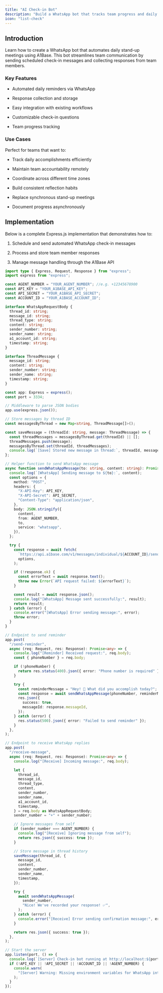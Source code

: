 ```yaml
---
title: "AI Check-in Bot"
description: "Build a WhatsApp bot that tracks team progress and daily accomplishments"
icon: "list-check"
---
```


## Introduction

Learn how to create a WhatsApp bot that automates daily stand-up meetings using A1Base. This bot streamlines team communication by sending scheduled check-in messages and collecting responses from team members.

### Key Features

* Automated daily reminders via WhatsApp

* Response collection and storage

* Easy integration with existing workflows

* Customizable check-in questions

* Team progress tracking

### Use Cases

Perfect for teams that want to:

* Track daily accomplishments efficiently

* Maintain team accountability remotely

* Coordinate across different time zones

* Build consistent reflection habits

* Replace synchronous stand-up meetings

* Document progress asynchronously

## Implementation

Below is a complete Express.js implementation that demonstrates how to:

1. Schedule and send automated WhatsApp check-in messages

2. Process and store team member responses

3. Manage message handling through the A1Base API

```typescript checkin-bot.js
import type { Express, Request, Response } from "express";
import express from "express";

const AGENT_NUMBER = "YOUR_AGENT_NUMBER"; //e.g. +12345678900
const API_KEY = "YOUR_A1BASE_API_KEY";
const API_SECRET = "YOUR_A1BASE_API_SECRET";
const ACCOUNT_ID = "YOUR_A1BASE_ACCOUNT_ID";

interface WhatsAppRequestBody {
  thread_id: string;
  message_id: string;
  thread_type: string;
  content: string;
  sender_number: string;
  sender_name: string;
  a1_account_id: string;
  timestamp: string;
}

interface ThreadMessage {
  message_id: string;
  content: string;
  sender_number: string;
  sender_name: string;
  timestamp: string;
}

const app: Express = express();
const port = 3334;

// Middleware to parse JSON bodies
app.use(express.json());

// Store messages by thread ID
const messagesByThread = new Map<string, ThreadMessage[]>();

const saveMessage = (threadId: string, message: ThreadMessage) => {
  const threadMessages = messagesByThread.get(threadId) || [];
  threadMessages.push(message);
  messagesByThread.set(threadId, threadMessages);
  console.log(`[Save] Stored new message in thread:`, threadId, message);
};

// Helper function to send WhatsApp message
async function sendWhatsAppMessage(to: string, content: string): Promise<any> {
  console.log(`[WhatsApp] Sending message to ${to}:`, content);
  const options = {
    method: "POST",
    headers: {
      "X-API-Key": API_KEY,
      "X-API-Secret": API_SECRET,
      "Content-Type": "application/json",
    },
    body: JSON.stringify({
      content,
      from: AGENT_NUMBER,
      to,
      service: "whatsapp",
    }),
  };

  try {
    const response = await fetch(
      `https://api.a1base.com/v1/messages/individual/${ACCOUNT_ID}/send`,
      options,
    );

    if (!response.ok) {
      const errorText = await response.text();
      throw new Error(`API request failed: ${errorText}`);
    }

    const result = await response.json();
    console.log("[WhatsApp] Message sent successfully:", result);
    return result;
  } catch (error) {
    console.error("[WhatsApp] Error sending message:", error);
    throw error;
  }
}

// Endpoint to send reminder
app.post(
  "/send-reminder",
  async (req: Request, res: Response): Promise<any> => {
    console.log("[Reminder] Received request:", req.body);
    const { phoneNumber } = req.body;

    if (!phoneNumber) {
      return res.status(400).json({ error: "Phone number is required" });
    }

    try {
      const reminderMessage = "Hey! 👋 What did you accomplish today?";
      const response = await sendWhatsAppMessage(phoneNumber, reminderMessage);
      res.json({
        success: true,
        messageId: response.messageId,
      });
    } catch (error) {
      res.status(500).json({ error: "Failed to send reminder" });
    }
  },
);

// Endpoint to receive WhatsApp replies
app.post(
  "/receive-message",
  async (req: Request, res: Response): Promise<any> => {
    console.log("[Receive] Incoming message:", req.body);

    let {
      thread_id,
      message_id,
      thread_type,
      content,
      sender_number,
      sender_name,
      a1_account_id,
      timestamp,
    } = req.body as WhatsAppRequestBody;
    sender_number = "+" + sender_number;

    // Ignore messages from self
    if (sender_number === AGENT_NUMBER) {
      console.log("[Receive] Ignoring message from self");
      return res.json({ success: true });
    }

    // Store message in thread history
    saveMessage(thread_id, {
      message_id,
      content,
      sender_number,
      sender_name,
      timestamp,
    });

    try {
      await sendWhatsAppMessage(
        sender_number,
        "Nice! We've recorded your response! ✅",
      );
    } catch (error) {
      console.error("[Receive] Error sending confirmation message:", error);
    }

    return res.json({ success: true });
  },
);

// Start the server
app.listen(port, () => {
  console.log(`[Server] Check-in bot running at http://localhost:${port}`);
  if (!API_KEY || !API_SECRET || !ACCOUNT_ID || !AGENT_NUMBER) {
    console.warn(
      "[Server] Warning: Missing environment variables for WhatsApp integration",
    );
  }
});
```